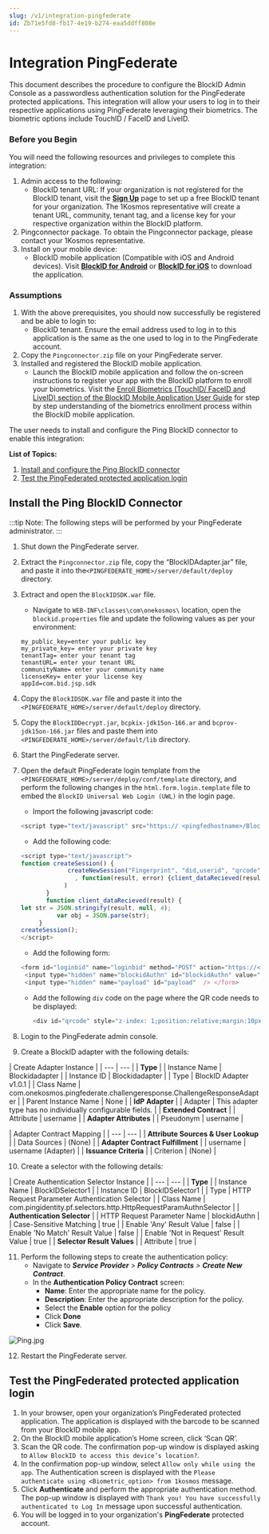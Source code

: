 ```yaml
---
slug: /v1/integration-pingfederate
id: Zb71e5fd8-fb17-4e19-b274-eaa5ddff808e
---
```

# Integration PingFederate
This document describes the procedure to configure the BlockID Admin Console as a passwordless authentication solution for the PingFederate protected applications. This integration will allow your users to log in to their respective applications using PingFederate leveraging their biometrics. The biometric options include TouchID / FaceID and LiveID.

### Before you Begin
You will need the following resources and privileges to complete this integration:
1. Admin access to the following:
    * BlockID tenant URL: If your organization is not registered for the BlockID tenant, visit the **[Sign Up](https://www.1kosmos.com/blockid-free-trial)** page to set up a free BlockID tenant for your organization. The 1Kosmos representative will create a tenant URL, community, tenant tag, and a license key for your respective organization within the BlockID platform.
2. Pingconnector package. To obtain the Pingconnector package, please contact your 1Kosmos representative.
3. Install on your mobile device:
    * BlockID mobile application (Compatible with iOS and Android devices). Visit **[BlockID for Android](https://play.google.com/store/apps/details?id=com.onekosmos.kernel.blockid)** or **[BlockID for iOS](https://apps.apple.com/us/app/blockid/id1539421428)** to download the application.

### Assumptions

1.	With the above prerequisites, you should now successfully be registered and be able to login to:
    * BlockID tenant. Ensure the email address used to log in to this application is the same as the one used to log in to the PingFederate account.
2.	Copy the `Pingconnector.zip` file on your PingFederate server.
3.	Installed and registered the BlockID mobile application.
    * Launch the BlockID mobile application and follow the on-screen instructions to register your app with the BlockID platform to enroll your biometrics. Visit the [Enroll Biometrics (TouchID/ FaceID and LiveID) section of the BlockID Mobile Application User Guide]( https://docs.1kosmos.com/docs/blockid-mobile-application-user-guide#EnrollBio) for step by step understanding of the biometrics enrollment process within the BlockID mobile application.

The user needs to install and configure the Ping BlockID connector to enable this integration:

**List of Topics:**

1. [Install and configure the Ping BlockID connector](#PingIDP)   
2. [Test the PingFederated protected application login](#TestSAML)

## <a name = "PingIDP"></a>Install the Ping BlockID Connector

:::tip Note:
The following steps will be performed by your PingFederate administrator. 
:::

1. Shut down the PingFederate server.
2. Extract the `Pingconnector.zip` file, copy the “BlockIDAdapter.jar” file, and paste it into the`<PINGFEDERATE_HOME>/server/default/deploy` directory.
3. Extract and open the `BlockIDSDK.war` file. 
    * Navigate to `WEB-INF\classes\com\onekosmos\` location, open the `blockid.properties` file and update the following values as per your environment: 
    
    ```
    my_public_key=enter your public key
    my_private_key= enter your private key
    tenantTag= enter your tenant tag
    tenantURL= enter your tenant URL
    communityName= enter your community name
    licenseKey= enter your license key
    appId=com.bid.jsp.sdk
    ```

4. Copy the `BlockIDSDK.war` file and paste it into the `<PINGFEDERATE_HOME>/server/default/deploy` directory.
5.	Copy the `BlockIDDecrypt.jar`, `bcpkix-jdk15on-166.ar` and `bcprov-jdk15on-166.jar` files and paste them into `<PINGFEDERATE_HOME>/server/default/lib` directory.
6.	Start the PingFederate server.
7.	Open the default PingFederate login template from the `<PINGFEDERATE_HOME>/server/deploy/conf/template` directory, and perform the following changes in the `html.form.login.template` file to embed the `BlockID Universal Web Login (UWL)` in the login page.
    * Import the following javascript code:
    ```javascript
    <script type="text/javascript" src="https:// <pingfedhostname>/BlockIDSDK/js/blockid.js"></script>
    ```
   
    * Add the following code:
    ```javascript
    <script type="text/javascript">
    function createSession() {        	
               	 createNewSession("Fingerprint", "did,userid", "qrcode",null 
             	   , function(result, error) {client_dataRecieved(result)}
                )
       	   }
     	   function client_dataRecieved(result) {
    let str = JSON.stringify(result, null, 4);
			  var obj = JSON.parse(str);			  
       	 }
    createSession();
    </script>
    ```
       
      * Add the following form:
       
       ```javascript
       <form id="loginbid" name="loginbid" method="POST" action="https://<pingfedhostname>/idp/startSSO.ping?PartnerSpId=TestSP2">
        <input type="hidden" name="blockidAuthn" id="blockidAuthn" value="true" /> 
        <input type="hidden" name="payload" id="payload"  /> </form>
       ```   

     * Add the following `div` code on the page where the QR code needs to be displayed:

        ```javascript
        <div id="qrcode" style="z-index: 1;position:relative;margin:10px"></div>
        ```

8. Login to the PingFederate admin console.
9. Create a BlockID adapter with the following details:

| Create Adapter Instance |
| --- | --- |
| **Type** | 
| Instance Name | Blockidadapter |
| Instance ID | Blockidadapter |
| Type | BlockID Adapter v1.0.1 |
| Class Name | com.onekosmos.pingfederate.challengeresponse.ChallengeResponseAdapter |
| Parent Instance Name | None |
| **IdP Adapter** |
| Adapter | This adapter type has no individually configurable fields. |
| **Extended Contract** |
| Attribute | username |
| **Adapter Attributes** |
| Pseudonym | username |

| Adapter Contract Mapping |
| --- | --- |
| **Attribute Sources & User Lookup** |
| Data Sources | (None) |
| **Adapter Contract Fulfillment** |
| username | username (Adapter) |
| **Issuance Criteria** |
| Criterion | (None) |

10. Create a selector with the following details:

| Create Authentication Selector Instance |
| --- | --- |
| **Type** | 
| Instance Name | BlockIDSelector1 |
| Instance ID | BlockIDSelector1 |
| Type | HTTP Request Parameter Authentication Selector |
| Class Name | com.pingidentity.pf.selectors.http.HttpRequestParamAuthnSelector |
| **Authentication Selector** |
| HTTP Request Parameter Name | blockidAuthn |
| Case-Sensitive Matching | true |
| Enable 'Any' Result Value | false |
| Enable 'No Match' Result Value | false |
| Enable 'Not in Request' Result Value | true |
| **Selector Result Values** |
| Attribute | true |

11. Perform the following steps to create the authentication policy:
    * Navigate to ***Service Provider** > **Policy Contracts** > **Create New Contract***.
    * In the **Authentication Policy Contract** screen:
         * **Name**: Enter the appropriate name for the policy.
        * **Description**: Enter the appropriate description for the policy.
        * Select the **Enable** option for the policy 
        * Click **Done**
        * Click **Save**.

![Ping.jpg](https://cdn.document360.io/aeae7c88-d2f4-4a9c-bba9-c4f368260d78/Images/Documentation/Ping%281%29.jpg)

12. Restart the PingFederate server.

## <a name = "TestSAML"></a>Test the PingFederated protected application login

1.	In your browser, open your organization’s PingFederated protected application. The application is displayed with the barcode to be scanned from your BlockID mobile app.
2. On the BlockID mobile application’s Home screen, click ‘Scan QR’.
3. Scan the QR code. The confirmation pop-up window is displayed asking to `Allow BlockID to access this device’s location?`.
4. In the confirmation pop-up window, select `Allow only while using the app`. The Authentication screen is displayed with the `Please authenticate using <Biometric_option> from 1kosmos` message.
5. Click **Authenticate** and perform the appropriate authentication method. The pop-up window is displayed with `Thank you! You have successfully authenticated to Log In` message upon successful authentication.
6. You will be logged in to your organization's **PingFederate** protected account.

